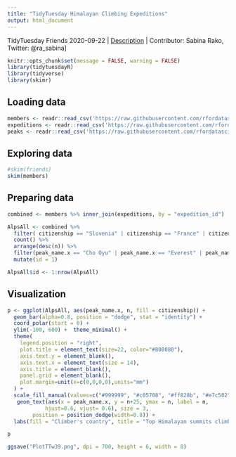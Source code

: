 ```yaml
---
title: "TidyTuesday Himalayan Climbing Expeditions"
output: html_document
---
```

TidyTuesday Friends 2020-09-22 |
[Description](https://github.com/rfordatascience/tidytuesday/blob/master/data/2020/2020-09-22/readme.md) |
Contributor: Sabina Rako, Twitter: @ra_sabina]

```r
knitr::opts_chunk$set(message = FALSE, warning = FALSE)
library(tidytuesdayR)
library(tidyverse)
library(skimr)


```

## Loading data

```r

members <- readr::read_csv('https://raw.githubusercontent.com/rfordatascience/tidytuesday/master/data/2020/2020-09-22/members.csv')
expeditions <- readr::read_csv('https://raw.githubusercontent.com/rfordatascience/tidytuesday/master/data/2020/2020-09-22/expeditions.csv')
peaks <- readr::read_csv('https://raw.githubusercontent.com/rfordatascience/tidytuesday/master/data/2020/2020-09-22/peaks.csv')

```

## Exploring data

```r
#skim(friends)
skim(members)
```

## Preparing data 

```r

combined <- members %>% inner_join(expeditions, by = "expedition_id")

AlpsAll <- combined %>% 
  filter( citizenship == "Slovenia" | citizenship == "France" | citizenship == "Italy" | citizenship =="Austria" | citizenship == "Germany" | citizenship == "Monaco" | citizenship == "Switzerland")  %>% group_by(citizenship, peak_name.x) %>% 
  count() %>% 
  arrange(desc(n)) %>% 
  filter(peak_name.x == "Cho Oyu" | peak_name.x == "Everest" | peak_name.x == "Ama Dablam" | peak_name.x == "Baruntse" | peak_name.x == "Manaslu") %>% ungroup() %>% 
  mutate(id = 1)

AlpsAll$id <- 1:nrow(AlpsAll)
```
## Visualization
```r

p <- ggplot(AlpsAll, aes(peak_name.x, n, fill = citizenship)) +
  geom_bar(alpha=0.8, position = "dodge", stat = "identity") +
  coord_polar(start = 0) + 
  ylim(-100, 600) +  theme_minimal() + 
  theme(
    legend.position = "right",
    plot.title = element_text(size=22, color="#808080"),
    axis.text.y = element_blank(),
    axis.text.x = element_text(size = 14), 
    axis.title = element_blank(),
    panel.grid = element_blank(),
    plot.margin=unit(x=c(0,0,0,0),units="mm")
  ) + 
  scale_fill_manual(values=c("#999999", "#c05708", "#ff828b", "#e7c582", "#00b0ba", "#0065a2")) +
   geom_text(aes(x = peak_name.x, y = n+25, ymax = n, label = n, 
            hjust=0.6, vjust= 0.6), size = 3,
        position = position_dodge(width=0.8)) +
  labs(fill = "Climber's country", title = "Top Himalayan summits climbed by Europeans \nfrom Alpine countries", caption = "Data source: The Himalayan Database: Vis: @sabina_ra")

p

ggsave("PlotTTw39.png", dpi = 700, height = 6, width = 8)

```

